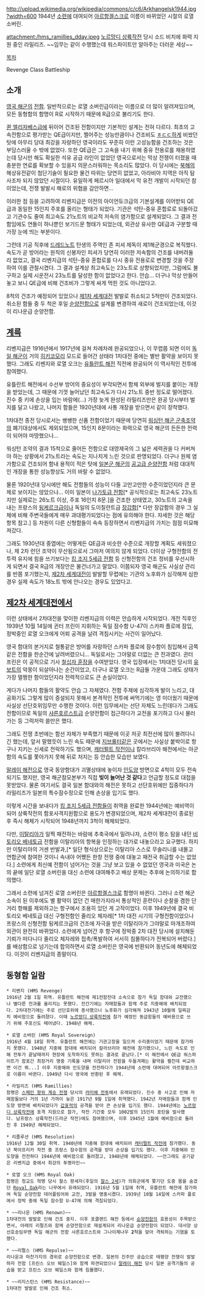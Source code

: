 http://upload.wikimedia.org/wikipedia/commons/c/c6/Arkhangelsk1944.jpg?width=600
1944년 [[소련]]에 대여되어 [[아르항겔스크]]로 이름이 바뀌었던 시절의 로열 소버린.

attachment:/hms_ramillies_dday.jpeg
[[노르망디 상륙작전]] 당시 소드 비치에 화력 지원 중인 라밀리즈. ~~임무는 같이 수행했는데 워스파이트만 알아주는 더러운 세상~~

[[목차]]

Revenge Class Battleship

== 소개 ==
[[영국 해군]]의 [[전함]]. 일반적으로는 로열 소버린급이라는 이름으로 더 많이 알려져있으며, 모든 동형함의 함명이 R로 시작하기 때문에 R급으로 불리기도 한다.

[[퀸 엘리자베스급]]에 뒤이어 건조된 전함이지만 기본적인 설계는 전혀 다르다. 최초의 고속전함으로 평가받는 QE급이지만, 쩔어주는 성능만큼이나 건조비도 [[ㅎㄷㄷ]]하게 비쌌던 탓에 아무리 당대 최강을 자랑하던 영국이라도 꾸준히 이런 고성능함을 건조하는 것은 부담스러울 수 밖에 없었다. 또한 QE급은 그 고속을 내기 위해 중유 전용로를 채용하였는데 당시만 해도 확실한 석유 공급 라인이 없었던 영국으로서는 막상 전쟁이 터졌을 때 충분한 연료를 확보할 수 있을지 의문스러워하는 목소리도 많았다. 이 당시에는 [[북해]]의 해상유전같이 첨단기술이 필요한 물건 따위는 당연히 없었고, 아라비아 지역은 아직 탐사조차 되지 않았던 시절이다. 유일하게 페르시아 일대에서 막 유전 개발이 시작되던 참이었는데, 전쟁 발발시 해로의 위협을 감안하면...

이러한 점 등을 고려하여 리벤지급은 이전의 아이언듀크급의 기본설계를 이어받되 QE급과 동일한 15인치 주포를 올리는 형태가 되었다. 기관은 석탄-중유 혼합로로 되돌아갔고 기관수도 줄여 최고속도 21노트의 비교적 저속의 염가함으로 설계되었다. 그 결과 전함임에도 연돌이 하나뿐인 보기드문 형태가 되었는데, 외관상 유사한 QE급과 구분할 때 가장 눈에 띄는 부분이다.

그런데 기공 직후에 [[드레드노트]] 탄생의 주역인 존 피셔 제독이 제1해군경으로 복직했다. 속도가 곧 방어라는 원칙의 신봉자인 피셔가 당연히 이러한 저속함의 건조를 내버려둘 리 없었고, 결국 리벤지급의 석탄-중유 혼합로를 다시 중유 전용로로 변경할 것을 주장하여 이를 관철시켰다. 그 결과 설계상 최고속도는 23노트로 상향되었지만, 그럼에도 불구하고 실제 시운전시 23노트를 달성한 함이 없었다고 한다. 안습... 더구나 막상 만들어놓고 보니 QE급에 비해 건조비가 그렇게 싸게 먹힌 것도 아니었다고.

8척의 건조가 예정되어 있었으나 [[제1차 세계대전]] 발발로 취소되고 5척만이 건조되었다. 취소된 함들 중 두 척은 후일 [[순양전함]]으로 설계를 변경하여 새로이 건조되었는데, 이것이 리나운급 순양전함.

== [[계륵]] ==
리벤지급은 1916년에서 1917년에 걸쳐 차례차례 완공되었으나, 이 무렵쯤 되면 이미 [[독일 해군]]이 거의 [[히키코모리]] 모드로 들어간 상태라 1차대전 중에는 별반 활약을 보이지 못했다. 그래도 리벤지와 로열 오크는 [[유틀란트 해전]] 직전에 완공되어 이 역사적인 전투에 참여했다.

유틀란트 해전에서 수선부 방어의 중요성이 부각되면서 함체 외부에 벌지를 붙이는 개장을 받았는데, 그 때문에 기껏 늘어났던 최고속도가 다시 21노트 중반 정도로 떨어졌다. 진수 중 키에 손상을 입는 바람에(...) 가장 늦게 완성된 라밀리즈만은 완공 당시부터 벌지를 달고 나왔고, 나머지 함들은 1920년대에 사통 개장을 받으면서 같이 장착했다.

1차대전 종전 당시로서는 쌩쌩한 신품 전함이었기 때문에 당연히 [[워싱턴 해군 군축조약]]의 폐기대상에서도 제외되었으며, 15인치 8문이라는 화력으로 영국 해군의 든든한 전력이 되어야 마땅했으나...

워싱턴 조약의 결과 15척으로 줄어든 전함으로 대영제국의 그 넓은 세력권을 다 커버쳐야 하는 상황에서 21노트라는 속도는 지나치게 느린 것으로 판명되었다. 더구나 원체 염가함으로 건조되어 함내 용적이 적은 탓에 [[일본군 해군]]의 [[공고급 순양전함]] 처럼 대대적인 개장을 통한 성능향상도 거의 바랄 수 없었다.

물론 1920년대 당시에만 해도 전함들의 성능이 다들 고만고만한 수준이었던지라 큰 문제로 보이지는 않았으나... 이미 일본이 [[나가토급 전함]][* 공식적으로는 최고속도 23노트지만 실제로는 26노트 이상, 주포 16인치 8문.]을 건조한 상태였고, 30노트의 고속을 내는 프랑스의 [[됭케르크급]]이나 독일의 도이칠란트급 [[장갑함]][* 다만 장갑함의 경우 그 실체에 비해 주변국들에게 매우 과대평가되었다는 점에 유의해야 한다. 자세한 것은 해당 항목 참고.] 등 차원이 다른 신형함들이 속속 등장하면서 리벤지급의 가치는 점점 미묘해져갔다.

그래도 1930년대 중엽에는 어떻게든 QE급과 비슷한 수준으로 개장할 계획도 세워졌으나, 제 2차 런던 조약이 무산됨으로서 그마저 여의치 않게 되었다. 더이상 구형전함의 전투력 유지에 힘을 쓰기보다는 [[킹 조지 5세급 전함]] 등 신형전함의 건조 정비를 우선시하게 되면서 결국 R급의 개장안은 물건너가고 말았다. 이쯤되자 영국 해군도 사실상 관리를 반쯤 포기했는지, [[제2차 세계대전]]이 발발할 무렵에는 기관의 노후화가 심각해져 심한 경우 실제 속도가 18노트 밖에 안나오는 경우도 있었다고.

== [[제2차 세계대전]]에서 ==
이런 상태에서 2차대전을 맞이한 리벤지급의 이력은 안습하게 시작되었다. 개전 직후인 1939년 10월 14일에 귄터 프린이 지휘하는 독일 잠수함 U-47이 스카파 플로에 잠입, 정박중인 로열 오크에게 어뢰 공격을 날려 격침시키는 사건이 일어났다.

영국 함대의 본거지로 철통같은 방어를 자랑하던 스카파 플로에 잠수함이 침입해서 금쪽같은 전함을 한순간에 날려버렸으니... 독일로서는 그야말로 더없는 큰 전과였다. 귄터 프린은 이 공적으로 기사 [[철십자 훈장]]을 수여받았다. 영국 입장에서는 1차대전 당시의 [[유보트]]의 악몽이 되살아나는 순간이었고, 더구나 로열 오크는 R급들 가운데 그래도 상태가 가장 멀쩡한 함이었던지라 전력적으로도 큰 손실이었다.

게다가 나머지 함들의 활약도 안습 그 자체였다. 전함 주제에 심각하게 발이 느리고, 대공화기도 그렇게 많이 증설되지 못해서 본격적인 전투에 써먹기에는 영 미더웠기 때문에 사실상 선단호위임무만 수행한 것이다. 이런 임무에서는 선단 자체도 느린데다가 그래도 전함이므로 독일의 [[샤른호르스트]]급 순양전함이 접근하다가 교전을 포기하고 다시 물러가는 등 그럭저럭 쓸만은 했다.

그래도 전쟁 초반에는 함선 자체가 부족했기 때문에 이곳 저곳 최전선에 많이 불려다니긴 했는데, 앞서 말했듯이 느린 속도 때문에 [[지브롤터]]같은 곳에서는 사실상 붙박이로 항구나 지키는 신세로 전락하기도 했으며, [[캐터펄트 작전]]이나 칼라브리아 해전에서는 아군함의 속도를 쫓아가지 못해 뒤로 처지는 등 안습한 모습만 보였다.

[[말레이 해전]]으로 영국 동양함대가 괴멸상태에 놓이자 [[인도양]] 방면으로 4척이 모두 전속되기도 했지만, 영국 해군참모본부가 직접 '''빚이 늘어난 것 같다'''고 언급할 정도로 대접을 못받았다. 물론 여기서도 결국 일본 함대와의 해전은 못하고 선단호위에만 집중하다가 라밀리즈가 일본의 특수잠수정으로 인해 손상을 입기도 했다.

이렇게 시간을 보내다가 [[킹 조지 5세급 전함]]들이 취역을 완료한 1944년에는 예비역이 되어 상륙작전의 함포사격지원함으로 용도가 변경되었으며, 제2차 세계대전이 종료된 후 즉시 해체가 시작되어 1948년까지 3척이 해체되었다.

다만, [[이탈리아]]가 일찍 패전하는 바람에 추축국에서 밀려나자, 소련이 평소 탐을 내던 [[비토리오 베네토]]급 전함을 이탈리아의 항복을 인정하는 대가로 내놓으라고 요구했다. 하지만 이탈리아의 거센 반발과,[* 일단 형식상으로는 이탈리아 스스로 무솔리니를 내몰고 연합군에 참여한 것이니 속내야 어쨌든 한창 전쟁 중에 대놓고 패전국 취급할 수는 없었다.] 소련에게 최신예 전함이 넘어가는 것을 그냥 보고 있을 수 없었던 영국과 미국은 논의 끝에 일단 로열 소버린을 대신 소련에 대여해주고 배상 문제는 추후에 논의하기로 합의했다.

그래서 소련에 넘겨진 로열 소버린은 [[아르항겔스크]]로 함명이 바뀐다. 그러나 소련 해군 소속이 된 이후에도 별 활약이 없던 건 매한가지라서 통상적인 훈련이나 순찰을 겸한 단거리 항해를 제외하고는 항구에서 조용히 있던 게 고작이었다. 이후 1949년에 결국 비토리오 베네토급 대신 구형전함인 줄리오 체자레[* 1차 대전 시기의 구형전함이었으나 프랑스의 신형전함 됭케르크급의 건조에 자극을 받은 이탈리아가 그야말로 마개조하여 외관이 완전히 바뀌었다. 소련에게 넘어간 후 항구에 정박중 2차 대전 당시에 설치해둔 기뢰가 떠다니다 줄리오 체자레와 접촉/폭발하여 서서히 침몰하다가 전복되어 버렸다.]를 배상함으로 넘기는데 합의하면서 로열 소버린은 영국에 반환되어 동년도에 해체되었다. 이것이 리벤지급의 종말이다.

== 동형함 일람 ==
 * 리벤지 (HMS Revenge)
 1916년 2월 1일 취역. 유틀란트 해전에 제1전함전대 소속으로 참가 독일 함대와 교전했으나 별다른 전과를 올리지는 못했다. 전간기에는 자매함들과 함께 주로 지중해에 배치되었다. 2차대전기에는 주로 선단호위에 종사했으나 노후화가 심각해져 1943년 10월에 일찌감치 예비함으로 돌려졌다. 이때 [[노르망디 상륙작전]]에 참가 예정인 동급함들의 예비용으로 쓰기 위해 주포신도 떼어냈다. 1948년 해체.

 * 로열 소버린 (HMS Royal Sovereign)
 1916년 4월 18일 취역. 유틀란트 해전에는 기관고장을 일으켜 수리중이었기 때문에 참가하지 못했다. 1940년 지중해 함대에 배치되어 칼라브리아 해전에 참가했으나, 느린 속도로 인해 전투가 끝날때까지 현장에 도착하지도 못하는 결과로 끝났다.[* 이 해전에서 QE급 워스파이트가 함포간 최장거리 명중 기록을 내며 이탈리아 전함을 두들겨패는 활약을 펼친데 비교하면 이건 뭐...] 이후 지중해와 인도양을 전전하다가 1944년에 소련에 대여되어 아르항겔스크로 이름이 바뀐다. 1949년 다시 영국에 반환된 후 해체.

 * 라밀리즈 (HMS Ramillies)
 함명은 [[스페인 왕위 계승 전쟁]] 당시의 [http://ko.wikipedia.org/wiki/%EB%9D%BC%EB%AF%B8%EC%98%88_%EC%A0%84%ED%88%AC 라미예 전투]에서 유래되었다. 진수 중 사고로 인해 자매함들보다 거의 1년 가까이 늦은 1917년 9월 1일에 취역했다. 1942년 자매함들과 함께 인도양 방면에 배치되었다가 [[갑표적]]의 공격을 받아 큰 손상을 입기도 했다. 1944년에는 [[노르망디 상륙작전]]에 포격 지원으로 참가, 작전 기간중 모두 1002발의 15인치 포탄을 발사했다. 남프랑스 상륙작전(드라군 작전)에도 참여했으며, 이후 1945년 1월에 예비함으로 돌려진 후 1949년 해체되었다.

 * 리졸루션 (HMS Resolution)
 1916년 12월 30일 취역. 1940년에 지중해 함대에 배치되어 [[캐터펄트 작전]]에 참가했다. 동년 북아프리카 작전 중 프랑스 잠수함의 공격을 받아 손상을 입기도 했다. 이후 지중해와 인도양을 전전하다 1944년에 예비함으로 돌려졌고, 1948년에 해체되었다. ~~안그래도 공기같은 리벤지급 중에서 최강의 투명라인~~

 * 로열 오크 (HMS Royal Oak)
 함명은 청교도 혁명 당시 찰스 왕세자(후일의 [[찰스 2세]])가 의회군에게 쫓기던 도중 몸을 숨겼던 [http://en.wikipedia.org/wiki/Royal_Oak Royal Oak]라는 나무에서 유래되었다. 1916년 5월 1일에 취역, 유틀란트 해전에 참가하여 독일 순양전함 데어플링어와 교전, 3발을 명중시켰다. 1939년 10월 14일에 스카파 플로에서 정박 중에 독일 잠수함 U-47에 의해 격침되었다.

 * ~~리나운 (HMS Renown)~~
 1차대전의 발발로 인해 건조 중지. 이후 포클랜드 해전 등에서 [[순양전함]]의 효용성이 주목받으면서, 아래의 리펄즈와 함께 순양전함으로 재설계되어 리나운급 순양전함이 되었다. 대서양 상선호송임무땐 독일 해군의 전함 샤른호르스트와 그나이제나우 '''2'''척을 맞아 격퇴하는 기염을 토했다.

 * ~~리펄스 (HMS Repulse)~~
 리나운과 마찬가지의 경위로 순양전함으로 변경. 일본의 진주만 공습으로 태평양 전쟁이 발발하자 전함 [프린스 오브 웨일스]와 함께 파견되었으나 [[말레이 해전]] 당시 일본 공격기들의 공습을 받고 프린스 오브 웨일스와 함께 침몰했다.

 * ~~리지스턴스 (HMS Resistance)~~
 1차대전 발발로 인해 건조 취소.
